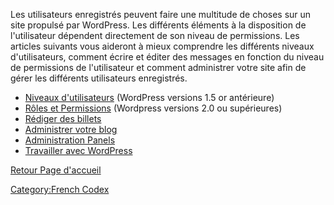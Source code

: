 Les utilisateurs enregistrés peuvent faire une multitude de choses sur un site propulsé par WordPress. Les différents éléments à la disposition de l'utilisateur dépendent directement de son niveau de permissions. Les articles suivants vous aideront à mieux comprendre les différents niveaux d'utilisateurs, comment écrire et éditer des messages en fonction du niveau de permissions de l'utilisateur et comment administrer votre site afin de gérer les différents utilisateurs enregistrés.

* [[Niveaux d'utilisateurs]] (WordPress versions 1.5 or antérieure)
* [[Rôles et Permissions]] (Wordpress versions 2.0 ou supérieures)
* [[Rédiger des billets]]
* [[Administrer votre blog]]
* [[Administration Panels]]
* [[fr:Travailler_avec_WordPress|Travailler avec WordPress]]

[[fr:Accueil|Retour Page d'accueil]]

[[Category:French Codex]]
